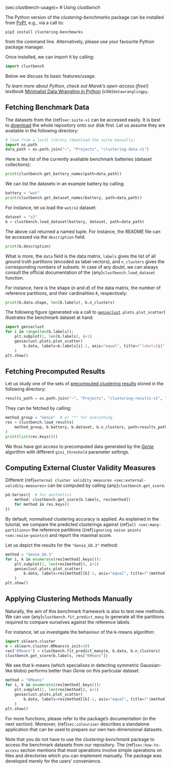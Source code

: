 (sec:clustbench-usage)=
# Using *clustbench*


The Python version of the *clustering-benchmarks* package
can be installed from [PyPI](https://pypi.org/project/clustering-benchmarks/),
e.g., via a call to:

```
pip3 install clustering-benchmarks
```

from the command line. Alternatively, please use your favourite Python
package manager.


Once installed, we can import it by calling:

```python
import clustbench
```

Below we discuss its basic features/usage.


::::{note}
*To learn more about Python,
check out Marek's open-access (free!) textbook*
[Minimalist Data Wrangling in Python](https://datawranglingpy.gagolewski.com/)
{cite}`datawranglingpy`.
::::


## Fetching Benchmark Data

The datasets from the {ref}`sec:suite-v1` can be accessed easily.
It is best to [download](https://github.com/gagolews/clustering-data-v1)
the whole repository onto our disk first.
Let us assume they are available in the following directory:

```python
# load from a local library (download the suite manually)
import os.path
data_path = os.path.join("~", "Projects", "clustering-data-v1")
```

Here is the list of the currently available benchmark batteries
(dataset collections):

```python
print(clustbench.get_battery_names(path=data_path))
```

We can list the datasets in an example battery by calling:

```python
battery = "wut"
print(clustbench.get_dataset_names(battery, path=data_path))
```

For instance, let us load the `wut/x2` dataset:


```python
dataset = "x2"
b = clustbench.load_dataset(battery, dataset, path=data_path)
```

The above call returned a named tuple.
For instance, the README file can be accessed via the `description`
field:

```python
print(b.description)
```

What is more, the `data` field is the data matrix, `labels` gives the list
of all ground truth partitions (encoded as label vectors),
and `n_clusters` gives the corresponding numbers of subsets.
In case of any doubt, we can always consult the official documentation
of the {any}`clustbench.load_dataset` function.

For instance, here is the shape (*n* and *d*) of the data matrix,
the number of reference partitions, and their cardinalities *k*,
respectively:

```python
print(b.data.shape, len(b.labels), b.n_clusters)
```

The following figure (generated via a call to
[`genieclust`](https://genieclust.gagolewski.com/)`.plots.plot_scatter`)
illustrates the benchmark dataset at hand.

```python
import genieclust
for i in range(len(b.labels)):
    plt.subplot(1, len(b.labels), i+1)
    genieclust.plots.plot_scatter(
        b.data, labels=b.labels[i]-1, axis="equal", title=f"labels{i}"
    )
plt.show()
```


## Fetching Precomputed Results

Let us study one of the sets of
[precomputed clustering results](https://github.com/gagolews/clustering-results-v1)
stored in the following directory:


```python
results_path = os.path.join("~", "Projects", "clustering-results-v1", "original")
```

They can be fetched by calling:

```python
method_group = "Genie"  # or "*" for everything
res = clustbench.load_results(
    method_group, b.battery, b.dataset, b.n_clusters, path=results_path
)
print(list(res.keys()))
```

We thus have got access to precomputed data
generated by the [*Genie*](https://genieclust.gagolewski.com)
algorithm with different `gini_threshold` parameter settings.



## Computing External Cluster Validity Measures


Different
{ref}`external cluster validity measures <sec:external-validity-measures>`
can be computed by calling {any}`clustbench.get_score`:


```python
pd.Series({  # for aesthetics
    method: clustbench.get_score(b.labels, res[method])
    for method in res.keys()
})
```

By default, normalised clustering accuracy is applied.
As explained in the tutorial, we compare the predicted clusterings against
{ref}`all <sec:many-partitions>` the reference partitions
({ref}`ignoring noise points <sec:noise-points>`)
and report the maximal score.

Let us depict the results for the `"Genie_G0.3"` method:

```python
method = "Genie_G0.3"
for i, k in enumerate(res[method].keys()):
    plt.subplot(1, len(res[method]), i+1)
    genieclust.plots.plot_scatter(
        b.data, labels=res[method][k]-1, axis="equal", title=f"{method}; k={k}"
    )
plt.show()
```


## Applying Clustering Methods Manually

Naturally, the aim of this benchmark framework is also to test new methods.
We can use {any}`clustbench.fit_predict_many` to generate
all the partitions required to compare ourselves against the reference labels.

For instance, let us investigate the behaviour of the k-means algorithm:

```python
import sklearn.cluster
m = sklearn.cluster.KMeans(n_init=10)
res["KMeans"] = clustbench.fit_predict_many(m, b.data, b.n_clusters)
clustbench.get_score(b.labels, res["KMeans"])
```

We see that k-means (which specialises in detecting symmetric Gaussian-like blobs)
performs better than *Genie* on this particular dataset.

```python
method = "KMeans"
for i, k in enumerate(res[method].keys()):
    plt.subplot(1, len(res[method]), i+1)
    genieclust.plots.plot_scatter(
        b.data, labels=res[method][k]-1, axis="equal", title=f"{method}; k={k}"
    )
plt.show()
```

For more functions, please refer to the package's documentation (in the next section).
Moreover, {ref}`sec:colouriser` describes a standalone application
that can be used to prepare our own two-dimensional datasets.

Note that you do not have to use the *clustering-benchmark* package
to access the benchmark datasets from our repository.
The {ref}`sec:how-to-access` section mentions that most operations
involve simple operations on files and directories which you can
implement manually. The package was developed merely for the users'
convenience.
